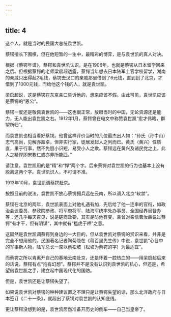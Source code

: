 ```yaml
---
---
---
```

title: 4
---



这个人，就是当时的民国大总统袁世凯。

蔡锷擅长下围棋，但在他短暂的一生中，最精彩的博弈，是与袁世凯的真人对决。

根据《蔡锷年谱》，蔡锷和袁世凯认识，是在1906年，也就是蔡锷从日本留学回来之后。但根据蔡锷的老师梁启超透露，蔡锷当年想去日本陆军士官学校留学，湖南的亲戚只出得起2毛钱，蔡锷去汉口的亲戚那里借到了6元钱，直到到了北京，才借到了1000元钱，而给他这个钱的人，就是袁世凯。

梁启超说，这是蔡锷在东京亲口告诉他的，想来应该不假。由此可见，袁世凯应该是蔡锷的“恩公”。

蔡锷一度还是敬佩袁世凯的——这也很正常，放眼当时的中国，无论资源还是能力，无人能出袁世凯之右。1912年1月，蔡锷曾在电文中称赞袁世凯“宏才伟略，群望所归”。

而袁世凯也相当看好蔡锷。他曾这样评价当时的几位最杰出人物：“孙氏（孙中山）志气高尚，见解亦超卓，但非实行家，徒居发起人之列而已。黄氏（黄兴）性质直，果于行事，然不免胆小识短，易受小人之欺。蔡锷远在黄兴及诸民党之上，此人之精悍即宋教仁或亦非所能匹。”

请注意，袁世凯用的是“精”和“悍”两个字。后来蔡锷对袁世凯的行为也基本上没有脱离这两个字。袁世凯识人，不可谓不准。

1913年10月，袁世凯调蔡锷赴京。

按照目前的说法，袁世凯不放心蔡锷拥兵远在云南，所以调入北京“软禁”。

蔡锷在北京的两年，袁世凯表面上对他礼遇有加，先后给了他一连串的官衔，如政治会议委员、参政院参政、将军府将军、陆海军统率处办事员、全国经界局督办等；还几乎每天召见，说是磋商政要，其实是防他有变。袁曾对亲信曹汝霖说过蔡锷“有才干，但有阴谋”，其中就有“槛虎于柙”之意。

这固然是袁世凯调蔡锷到身边的一大目的，但从袁世凯对蔡锷的赏识来看，并非是完全不想用他的。民国著名记者陶菊隐在《蒋百里先生传》中说，袁世凯“心目中的军事新人物，陆军总长一席以蔡松坡（松坡为蔡锷的字）为最适宜”。

而蔡锷之所以肯离开自己的基地云南赴京，还是怀着一腔热血的——用梁启超后来的话说，蔡锷有点“抱有幻想”。蔡锷并不是没有认识到袁世凯的私心，但还是，希望借袁世凯之手，建立起中国现代化的国防。

但是，袁世凯还是让蔡锷失望了。

如果说袁世凯对蔡锷的种种建议置之不理只是让蔡锷失望的话，那么北洋政府与日本签订《二十一条》，就超出了蔡锷对袁世凯的认知底线。

更让蔡锷没想到的是，袁世凯居然准备开历史的倒车——自己当皇帝了。